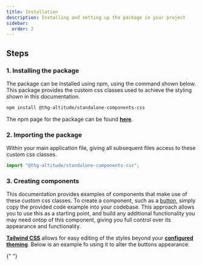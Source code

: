 ```yaml
---
title: Installation
description: Installing and setting up the package in your project
sidebar:
  order: 2
---
```



## Steps

### 1. Installing the package

The package can be installed using npm, using the command shown below. This package provides the custom css classes used to achieve the styling shown in this documentation.

```bash
npm install @thg-altitude/standalone-components-css
```

The npm page for the package can be found **[here](https://www.npmjs.com/package/@thg-altitude/standalone-components-css)**.

### 2. Importing the package

Within your main application file, giving all subsequent files access to these custom css classes.

```js
import "@thg-altitude/standalone-components-css";
```

### 3. Creating components

This documentation provides examples of components that make use of these custom css classes. To create a component, such as a [button](/components/button), simply copy the provided code example into your codebase. This approach allows you to use this as a starting point, and build any additional functionality you may need ontop of this component, giving you full control over its appearance and functionality.

<ShowComponent filePath="./src/components/doc-helpers/PrimaryButton.html">
  <PrimaryButton />
</ShowComponent>

**[Tailwind CSS](https://tailwindcss.com/)** allows for easy editing of the styles beyond your **[configured theming](/setup/theme)**. Below is an example fo using it to alter the buttons appearance.

<ShowComponent filePath="./src/components/doc-helpers/PrimaryButtonCustom.html">
  <PrimaryButtonCustom />
</ShowComponent>{" "}
